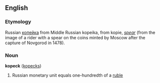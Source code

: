 ==English==
===Etymology===
Russian [[копейка]] from Middle Russian kopeika, from kopie, ''[[spear]]'' (from the image of a rider with a spear on the coins minted by Moscow after the capture of Novgorod in 1478).

===Noun===
'''kopeck''' ([[kopeck]]s)

#Russian monetary unit equals one-hundredth of a [[ruble]]